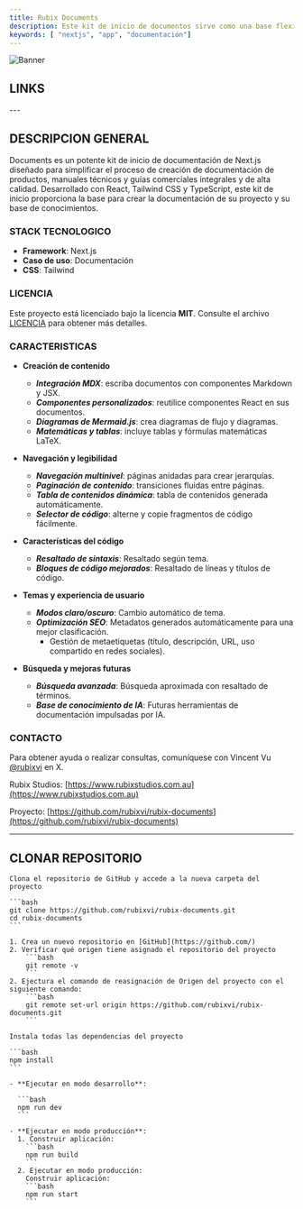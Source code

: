 ```yaml
---
title: Rubix Documents
description: Este kit de inicio de documentos sirve como una base flexible y escalable para crear sitios web de documentación o proyectos basados ​​en contenido.
keywords: [ "nextjs", "app", "documentación"]
---
```


![Banner](https://vercel.com/_next/image?url=https%3A%2F%2Fimages.ctfassets.net%2Fe5382hct74si%2F5nVnDsvxzCbKSnLIm6IX5W%2Faf59967eb27c0fa46fbfcc81a9c427c8%2FCleanShot_2024-09-27_at_15.59.48_2x.png&w=1920&q=75)

## LINKS 

<CardGrid>
  <Card
    title="Template Vercel"
    href="https://vercel.com/templates/next.js/documents-simple-next-js-documentation"
    icon="alignJustify"
    variant="small"
    external="true"
  />
  <Card
    title="Demo"
    href="https://rubix-documents.vercel.app/"
    icon="alignJustify"
    variant="small"
    external="true"
  />
  <Card
    title="Repositorio GitHub"
    href="https://github.com/rubixvi/rubix-documents"
    icon="alignJustify"
    variant="small"
    external="true"
  />
  
</CardGrid>
---

## DESCRIPCION GENERAL 

Documents es un potente kit de inicio de documentación de Next.js diseñado para simplificar el proceso de creación de documentación de productos, manuales técnicos y guías comerciales integrales y de alta calidad. Desarrollado con React, Tailwind CSS y TypeScript, este kit de inicio proporciona la base para crear la documentación de su proyecto y su base de conocimientos.

### STACK TECNOLOGICO

* **Framework**: Next.js
* **Caso de uso**: Documentación
* **CSS**: Tailwind

### LICENCIA

Este proyecto está licenciado bajo la licencia **MIT**. Consulte el archivo [LICENCIA](https://github.com/rubixvi/rubix-documents/blob/main/LICENSE) para obtener más detalles.

### CARACTERISTICAS

- **Creación de contenido**
  - ***Integración MDX***: escriba documentos con componentes Markdown y JSX.
  - ***Componentes personalizados***: reutilice componentes React en sus documentos.
  - ***Diagramas de Mermaid.js***: crea diagramas de flujo y diagramas.
  - ***Matemáticas y tablas***: incluye tablas y fórmulas matemáticas LaTeX.

- **Navegación y legibilidad**
  - ***Navegación multinivel***: páginas anidadas para crear jerarquías.
  - ***Paginación de contenido***: transiciones fluidas entre páginas.
  - ***Tabla de contenidos dinámica***: tabla de contenidos generada automáticamente.
  - ***Selector de código***: alterne y copie fragmentos de código fácilmente.

- **Características del código**
  - ***Resaltado de sintaxis***: Resaltado según tema.
  - ***Bloques de código mejorados***: Resaltado de líneas y títulos de código.

- **Temas y experiencia de usuario**
  - ***Modos claro/oscuro***: Cambio automático de tema.
  - ***Optimización SEO***: Metadatos generados automáticamente para una mejor clasificación.
    - Gestión de metaetiquetas (título, descripción, URL, uso compartido en redes sociales).

- **Búsqueda y mejoras futuras**
  - ***Búsqueda avanzada***: Búsqueda aproximada con resaltado de términos.
  - ***Base de conocimiento de IA***: Futuras herramientas de documentación impulsadas por IA.


### CONTACTO 

Para obtener ayuda o realizar consultas, comuníquese con Vincent Vu [@rubixvi](https://x.com/rubixvi) en X.

Rubix Studios: [https://www.rubixstudios.com.au](https://www.rubixstudios.com.au)

Proyecto: [https://github.com/rubixvi/rubix-documents](https://github.com/rubixvi/rubix-documents)

---

## CLONAR REPOSITORIO 

<Step>
  <StepItem title="Clonar repositorio">

    Clona el repositorio de GitHub y accede a la nueva carpeta del proyecto
   
    ```bash
    git clone https://github.com/rubixvi/rubix-documents.git
    cd rubix-documents
    ```
  </StepItem>

  <StepItem title="Conectar con nuevo repositorio de GitHub">

    1. Crea un nuevo repositorio en [GitHub](https://github.com/)
    2. Verificar qué origen tiene asignado el repositorio del proyecto
        ```bash
        git remote -v
        ```
    2. Ejectura el comando de reasignación de Origen del proyecto con el siguiente comando:
        ```bash
        git remote set-url origin https://github.com/rubixvi/rubix-documents.git
        ```

  </StepItem>

  <StepItem title="Instalar dependencias">

    Instala todas las dependencias del proyecto
    
    ```bash
    npm install
    ```

  </StepItem>

  <StepItem title="Correr el servidor">

    - **Ejecutar en modo desarrollo**:
    
      ```bash
      npm run dev
      ```

    - **Ejecutar en modo producción**:
      1. Construir aplicación:
        ```bash
        npm run build
        ```
      2. Ejecutar en modo producción:
        Construir aplicación:
        ```bash
        npm run start
        ```

  </StepItem>
</Step>
